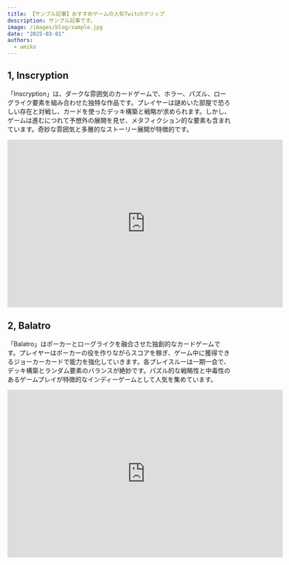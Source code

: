 ```yaml
---
title: 【サンプル記事】おすすめゲームの人気Twitchクリップ
description: サンプル記事です。
image: /images/blog/sample.jpg
date: "2025-03-01"
authors:
  - amiko
---
```


## 1, Inscryption

「Inscryption」は、ダークな雰囲気のカードゲームで、ホラー、パズル、ローグライク要素を組み合わせた独特な作品です。プレイヤーは謎めいた部屋で恐ろしい存在と対戦し、カードを使ったデッキ構築と戦略が求められます。しかし、ゲームは進むにつれて予想外の展開を見せ、メタフィクション的な要素も含まれています。奇妙な雰囲気と多層的なストーリー展開が特徴的です。

<iframe 
  src="https://clips.twitch.tv/embed?clip=TacitJollyManateeDoritosChip-cTyGl6iRFZfzs3cZ&parent=localhost" 
  frameborder="0" 
  allowfullscreen="true" 
  scrolling="no" 
  height="378" 
  width="620">
</iframe>

## 2, Balatro

「Balatro」はポーカーとローグライクを融合させた独創的なカードゲームです。プレイヤーはポーカーの役を作りながらスコアを稼ぎ、ゲーム中に獲得できるジョーカーカードで能力を強化していきます。各プレイスルーは一期一会で、デッキ構築とランダム要素のバランスが絶妙です。パズル的な戦略性と中毒性のあるゲームプレイが特徴的なインディーゲームとして人気を集めています。

<iframe 
  src="https://clips.twitch.tv/embed?clip=SillyRockyFungusPeteZaroll-nduaxRmQvHTGJzWr&parent=localhost" 
  frameborder="0" 
  allowfullscreen="true" 
  scrolling="no" 
  height="378" 
  width="620">
</iframe>